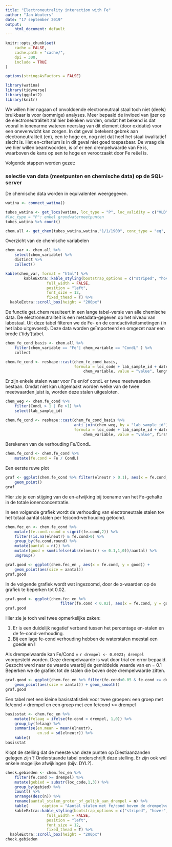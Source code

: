 ```yaml
---
title: "Electroneutrality interaction with Fe"
author: "Jan Wouters"
date: "17 september 2019"
output: 
    html_document: default
---
```


```r
knitr::opts_chunk$set(
	cache = FALSE,
	cache.path = "cache/",
	dpi = 300,
	include = TRUE
)

options(stringsAsFactors = FALSE)

library(watina)
library(tidyverse)
library(ggplot2)
library(knitr)

```
We willen hier nagaan of onvoldoende electroneutraal staal toch niet (deels) bruikbaar is voor (sommige) analyses. Meer bepaald de invloed van ijzer op de electroneutraliteit zal hier bekeken worden, omdat het bekend is dat vooral in ionenarme wateren neerslag van dit element (door oxidatie) voor een onevenwicht kan zorgen. In dat geval betekent gebrek aan electroneutraliteit (en), een te hoge en,  nog niet dat heel het staal kwalitatief slecht is. Het en-criterium is in dit geval niet goed toepasbaar. 
De vraag die we hier willen beantwoorden, is of er een drempelwaarde van Fe is, waarboven de kans op een te hoge en veroorzaakt door Fe reëel is. 

Volgende stappen werden gezet:

### selectie van data (meetpunten en chemische data) op de SQL-server

De chemische data worden in equivalenten weergegeven.
```r
watina <- connect_watina()

tubes_watina <- get_locs(watina, loc_type = "P", loc_validity = c("VLD", "ENT"), collect = FALSE)
#loc_type = "P": enkel grondwatermeetpunten
tubes_watina %>% count()

chem.all <- get_chem(tubes_watina,watina,"1/1/1900", conc_type = "eq", collect = FALSE, strict_en = FALSE, en_range = c(-1, 1))

```

Overzicht van de chemische variabelen
```r
chem_var <- chem.all %>%
    select(chem_variable) %>%
    distinct %>%
    collect()

kable(chem_var, format = "html") %>% 
        kableExtra::kable_styling(bootstrap_options = c("striped", "hover", "condensed", "responsive"), 
                  full_width = FALSE, 
                  position = "left",
                  font_size = 12,
                  fixed_thead = T) %>%
  kableExtra::scroll_box(height = "200px") 
```

De functie get_chem resulteert in een lange tabel-versie van alle chemische data. De electroneutraliteit is een metadata-gegeven op het niveau van labostaal.
Uit deze tabel filteren we de Fe- en de conductiviteitsmetingen (in het labo uitgevoerd). Deze data worden geïmporteerd en omgezet naar een brede  ('tidy')tabel.

```r

chem_fe_cond_basis <- chem.all %>%
    filter(chem_variable == "Fe"| chem_variable == "CondL" ) %>% 
    collect

```

```r
chem.fe_cond <- reshape::cast(chem_fe_cond_basis,
                              formula = loc_code + lab_sample_id + date + elneutr~
                                  chem_variable, value = "value", length)
```

Er zijn enkele stalen waar voor Fe en/of condL er twee meetwaarden bestaan. Omdat niet kan uitgemaakt worden welke van de twee meetwaarden juist is, worden deze stalen uitgesloten.

```r
chem_weg <- chem.fe_cond %>%
    filter(CondL > 1 | Fe >1) %>%
    select(lab_sample_id)

chem.fe_cond <- reshape::cast(chem_fe_cond_basis %>%
                              anti_join(chem_weg, by = "lab_sample_id"),
                              formula = loc_code + lab_sample_id + date +elneutr~
                                  chem_variable, value = "value", first)

```

Berekenen van de verhouding Fe/CondL

```r
chem.fe_cond <- chem.fe_cond %>%
    mutate(fe.cond = Fe / CondL)
```
Een eerste ruwe plot
```r
graf <- ggplot(chem.fe_cond %>% filter(elneutr > 0.1), aes(x = fe.cond, y = elneutr)) +
    geom_point()
graf
```
Hier zie je een stijging van de en-afwijking bij toename van het Fe-gehalte in de totale ionenconcentratie.

In een volgende grafiek wordt de verhouding van electroneutrale stalen tov het totaal aantal stalen per fe/cond-verhouding getoond. 

```r
chem.fec_en <- chem.fe_cond %>%
    mutate(fe.cond.round = signif(fe.cond,2)) %>%
    filter(!is.na(elneutr) & fe.cond>0) %>%
    group_by(fe.cond.round) %>%
    mutate(aantal = n()) %>%
    mutate(good = sum(ifelse(abs(elneutr) <= 0.1,1,0))/aantal) %>%
    ungroup()

graf.good <- ggplot(chem.fec_en , aes(x = fe.cond, y = good)) +
    geom_point(aes(size = aantal))
graf.good

```
In de volgende grafiek wordt wat ingezoomd, door de x-waarden op de grafiek te beperken tot 0.02.
```r
graf.good <- ggplot(chem.fec_en %>% 
                        filter(fe.cond < 0.02), aes(x = fe.cond, y = good)) + geom_point(aes(size = aantal)) + geom_smooth()
graf.good
```

Hier zie je toch wel twee opmerkelijke zaken:

1. Er is een duidelijk negatief verband tussen het percentage en-stalen en de fe-cond-verhouding.
1. Bij een lage fe-cond verhouding hebben de waterstalen meestal een goede en !

Als drempelwaarde kan Fe/Cond = `r drempel <- 0.0023; drempel` voorgesteld worden. Deze drempelwaarde is wat door trial en error bepaald. Gezocht werd naar de waarde waarbij de gemiddelde waarde van en = 0.1
Beperken we de grafiek tot de stalen die boven deze drempelwaarde zitten.
```r
graf.good <- ggplot(chem.fec_en %>% filter(fe.cond<0.05 & fe.cond >= drempel), aes(x= fe.cond, y = good)) +
    geom_point(aes(size = aantal)) + geom_smooth()
graf.good
```
Een tabel met een kleine basisstatistiek voor twee groepen: een groep met fe/cond < drempel en een groep met een fe/cond >= drempel
```r
basisstat <- chem.fec_en %>%
    mutate(felaag = ifelse(fe.cond < drempel, 1,0)) %>%
    group_by(felaag) %>%
    summarise(en.mean = mean(elneutr),
              en.sd = sd(elneutr)) %>% 
    kable()
basisstat
```

Klopt de stelling dat de meeste van deze punten op Diestiaanzanden gelegen zijn ?
Onderstaande tabel onderschrijft deze stelling. Er zijn ook wel enkele mogelijke afwijkingen (bijv. DYL?).


```r
check.gebieden <- chem.fec_en %>%
    filter(fe.cond >= drempel) %>%
    mutate(gebied = substr(loc_code,1,3)) %>%
    group_by(gebied) %>%
    count() %>%
    arrange(desc(n)) %>% 
    rename(aantal_stalen_groter_of_gelijk_aan_drempel = n) %>% 
    kable(      caption = "Aantal stalen met fe/cond boven de drempelwaarde ", format = "html") %>% 
    kableExtra::kable_styling(bootstrap_options = c("striped", "hover", "condensed", "responsive"), 
                  full_width = FALSE, 
                  position = "left",
                  font_size = 12,
                  fixed_thead = T) %>%
  kableExtra::scroll_box(height = "200px") 
check.gebieden
```

